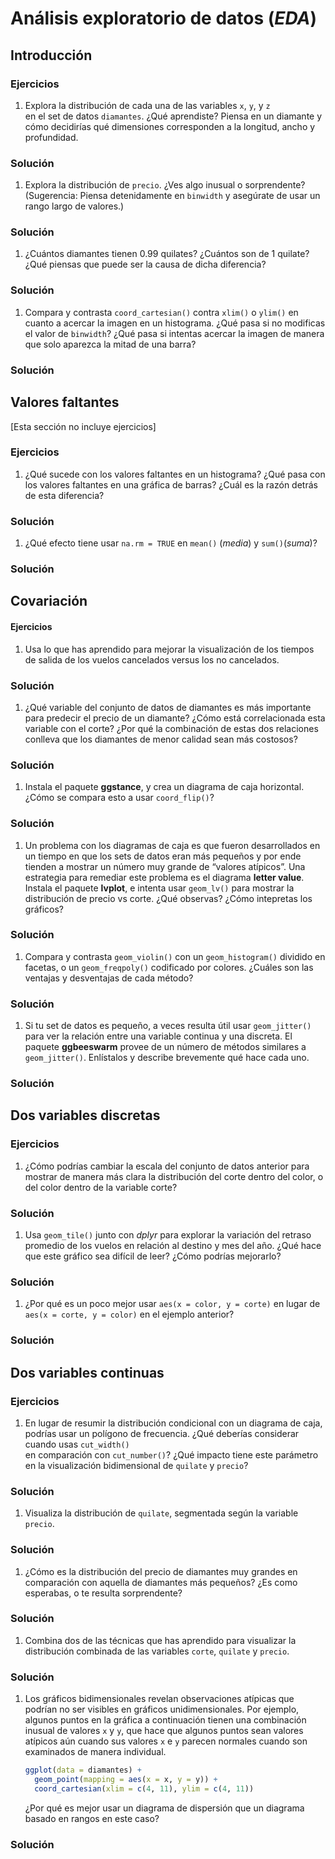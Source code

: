 # Análisis exploratorio de datos (_EDA_)

## Introducción

### Ejercicios

1.  Explora la distribución de cada una de las variables `x`, `y`, y `z`  
    en el set de datos `diamantes`. ¿Qué aprendiste? Piensa en un diamante y cómo decidirías
    qué dimensiones corresponden a la longitud, ancho y profundidad.

<div class="solucion">
<h3>Solución</h3>

</div>

1.  Explora la distribución de `precio`. ¿Ves algo inusual 
    o sorprendente? (Sugerencia: Piensa detenidamente en `binwidth` y asegúrate
    de usar un rango largo de valores.)

<div class="solucion">
<h3>Solución</h3>

</div>

1.  ¿Cuántos diamantes tienen 0.99 quilates? ¿Cuántos son de 1 quilate? ¿Qué piensas 
    que puede ser la causa de dicha diferencia?

<div class="solucion">
<h3>Solución</h3>

</div>

1.  Compara y contrasta `coord_cartesian()` contra `xlim()` o `ylim()` en cuanto 
    a acercar la imagen en un histograma. ¿Qué pasa si no modificas el valor de `binwidth`?
    ¿Qué pasa si intentas acercar la imagen de manera que solo aparezca la mitad de una barra?

<div class="solucion">
<h3>Solución</h3>

</div>
 
## Valores faltantes

[Esta sección no incluye ejercicios]

### Ejercicios

1.  ¿Qué sucede con los valores faltantes en un histograma? ¿Qué pasa con los valores
    faltantes en una gráfica de barras? ¿Cuál es la razón detrás de esta diferencia?

<div class="solucion">
<h3>Solución</h3>

</div>

1.  ¿Qué efecto tiene usar `na.rm = TRUE` en `mean()` (_media_) y `sum()`(_suma_)?

<div class="solucion">
<h3>Solución</h3>

</div>

## Covariación

#### Ejercicios

1.  Usa lo que has aprendido para mejorar la visualización de los tiempos de salida 
    de los vuelos cancelados versus los no cancelados.

<div class="solucion">
<h3>Solución</h3>

</div>

1.  ¿Qué variable del conjunto de datos de diamantes es más importante para predecir
    el precio de un diamante? ¿Cómo está correlacionada esta variable con el corte?
    ¿Por qué la combinación de estas dos relaciones conlleva que los diamantes de 
    menor calidad sean más costosos?

<div class="solucion">
<h3>Solución</h3>

</div>

1.  Instala el paquete **ggstance**, y crea un diagrama de caja horizontal. 
    ¿Cómo se compara esto a usar `coord_flip()`?

<div class="solucion">
<h3>Solución</h3>

</div>

1.  Un problema con los diagramas de caja es que fueron desarrollados en un tiempo en que 
    los sets de datos eran más pequeños y por ende tienden a mostrar un número muy grande de 
    "valores atípicos". Una estrategia para remediar este problema es 
    el diagrama __letter value__. Instala el paquete **lvplot**, e intenta usar
    `geom_lv()` para mostrar la distribución de precio vs corte. ¿Qué observas?
    ¿Cómo intepretas los gráficos?

<div class="solucion">
<h3>Solución</h3>

</div>

1.  Compara y contrasta `geom_violin()` con un `geom_histogram()` dividido en facetas,
    o un `geom_freqpoly()` codificado por colores. ¿Cuáles son las ventajas y desventajas de
    cada método?

<div class="solucion">
<h3>Solución</h3>

</div>

1.  Si tu set de datos es pequeño, a veces resulta útil usar `geom_jitter()`
    para ver la relación entre una variable continua y una discreta.
    El paquete **ggbeeswarm** provee de un número de métodos similares a 
    `geom_jitter()`. Enlístalos y describe brevemente qué hace cada uno.

<div class="solucion">
<h3>Solución</h3>

</div>

## Dos variables discretas

### Ejercicios

1.  ¿Cómo podrías cambiar la escala del conjunto de datos anterior para mostrar de manera más clara
    la distribución del corte dentro del color, o del color dentro de la variable corte?

<div class="solucion">
<h3>Solución</h3>

</div>

1.  Usa `geom_tile()` junto con *dplyr* para explorar la variación del retraso promedio 
    de los vuelos en relación al destino y mes del año. ¿Qué hace que este gráfico
    sea difícil de leer? ¿Cómo podrías mejorarlo?

<div class="solucion">
<h3>Solución</h3>

</div>

1.  ¿Por qué es un poco mejor usar `aes(x = color, y = corte)` en lugar de
    `aes(x = corte, y = color)` en el ejemplo anterior?


<div class="solucion">
<h3>Solución</h3>

</div>


## Dos variables continuas

### Ejercicios

1.  En lugar de resumir la distribución condicional con un diagrama de caja, podrías
    usar un polígono de frecuencia. ¿Qué deberías considerar cuando usas `cut_width()`  
    en comparación con `cut_number()`? ¿Qué impacto tiene este parámetro en la visualización 
    bidimensional de `quilate` y `precio`?

<div class="solucion">
<h3>Solución</h3>

</div>

1.  Visualiza la distribución de `quilate`, segmentada según la variable `precio`.

<div class="solucion">
<h3>Solución</h3>

</div>

1.  ¿Cómo es la distribución del precio de diamantes muy grandes en comparación con
    aquella de diamantes más pequeños? ¿Es como esperabas, o te resulta sorprendente?

<div class="solucion">
<h3>Solución</h3>

</div>

1.  Combina dos de las técnicas que has aprendido para visualizar
    la distribución combinada de las variables `corte`, `quilate` y `precio`.

<div class="solucion">
<h3>Solución</h3>

</div>

1. Los gráficos bidimensionales revelan observaciones atípicas que podrían no ser visibles en 
   gráficos unidimensionales. Por ejemplo, algunos puntos en la gráfica a continuación tienen
   una combinación inusual de valores `x` y `y`, que hace que algunos puntos sean valores atípicos 
   aún cuando sus valores `x` e `y` parecen normales cuando son examinados de manera individual.
  
    ```r
    ggplot(data = diamantes) +
      geom_point(mapping = aes(x = x, y = y)) +
      coord_cartesian(xlim = c(4, 11), ylim = c(4, 11))
    ```
    
    ¿Por qué es mejor usar un diagrama de dispersión que un diagrama basado en rangos en este caso?


<div class="solucion">
<h3>Solución</h3>

</div>
